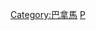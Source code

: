 {{Catnav|頁面分類|各種主題的頁面分類|按國家分類|各國地理|各國城市}}
{{Commons category|Cities in Panama}}

[[Category:巴拿馬|Category:巴拿馬]]
[[Category:各國城市|P]]